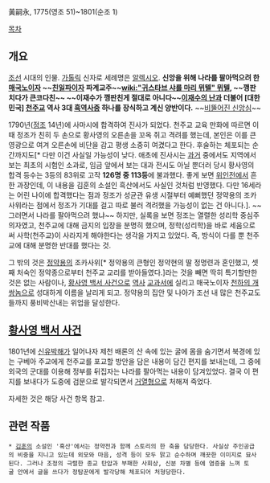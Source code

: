 黃嗣永, 1775(영조 51)~1801(순조 1)

[[목차]]

== 개요 ==
[[조선]] 시대의 인물. [[가톨릭]] 신자로 세례명은 [[알렉시오]]. '''신앙을 위해 나라를 팔아먹으려 한 [[매국노]]이자 ~~[[친일파]]이자 파계교주~~[[wiki:"귀스타브 샤를 마리 뮈텔" 뮈텔]], ~~깽판치다가 큰코다친~~ ~~이재수가 깽판친게 절대로 아니다~~[[이재수의 난]]과 더불어 [대한민국] [[천주교]] 역사 3대 [[흑역사]]중 하나를 장식하고 계신 양반이다.''' ~~[[비뚤어진 애국심|비뚤어진 신앙심]]~~

1790년([[정조]] 14년)에 사마시에 합격하여 진사가 되었다. 천주교 교육 만화에 따르면 이 때 정조가 친히 두 손으로 황사영의 오른손을 꼬옥 쥐고 격려를 했는데, 본인은 이를 큰 영광으로 여겨 오른손에 비단을 감고 평생 소중히 여겼다고 한다. 후술하는 체포되는 순간까지도[* 다만 이건 사실일 가능성이 낮다. 애초에 진사시는 [[과거]] 중에서도 지역에서 보는 최초의 시험인 소과로, 임금 앞에서 보는 대과 전시도 아닐 뿐더러 당시 황사영의 합격 등수는 3등의 83위로 고작 '''126명 중 113등'''에 불과했다. 좋게 보면 [[위인전]]에서 흔한 과장인데, 이 내용을 김훈의 소설인 흑산에서도 사실인 것처럼 반영했다. 다만 16세라는 어린 나이에 합격했다는 점과 정조가 성균관 유생 시절부터 예뻐했던 정약용의 조카사위라는 점에서 정조가 기대를 걸고 따로 불러 격려했을 가능성이 없는 건 아니다.]. ~~그러면서 나라를 팔아먹으려 했냐~~ 하지만, 실록을 보면 정조는 열렬한 성리학 중심주의자였고, 천주교에 대해 금지의 입장을 분명히 했으며, 정학(성리학)을 바로 세움으로써 사학(천주교)이 사라지게 해야한다는 생각을 가지고 있었다. 즉, 방식이 다를 뿐 천주교에 대해 분명한 반대를 했다는 것. 

그 밖의 것은 [[정약용]]의 조카사위[* 정약용의 큰형인 정약현의 딸 정명련과 혼인했고, 셋째 처숙인 정약종으로부터 천주교 교리를 받아들였다.]라는 것을 빼면 딱히 특기할만한 것은 없는 사람이나, [[황사영 백서 사건]]으로 [[역사]] [[교과서]]에 실리고 매국노이자 [[천하의 개쌍놈]]으로 성대하게 이름을 날리게 되고. 정약용의 집안 및 나아가 조선 내 많은 천주교도들까지 풍비박산내는 위업을 달성한다.

== [[황사영 백서 사건]] ==
1801년에 [[신유박해]]가 일어나자 제천 배론의 산 속에 있는 굴에 몸을 숨기면서 북경에 있는 구베아 주교에게 천주교를 포교할 방안을 담은 내용이 담긴 편지를 보내는데, 그 중에 외국의 군대를 이용해 정부를 뒤집자는 나라를 팔아먹는 내용이 담겨있었다. 결국 이 편지를 보내다가 도중에 검문으로 발각되면서 [[거열형]]으로 처해져 죽었다.

자세한 것은 해당 사건 항목 참고.

== 관련 작품 ==
 * [[김훈]]의 소설인 '흑산'에서는 정약전과 함께 스토리의 한 축을 담당한다. 사실상 주인공급의 비중을 지니고 있는데 외모와 마음, 성격 등이 모두 맑고 순수하며 깨끗한 이미지로 묘사된다. 그러나 조정의 극렬한 종교 탄압과 부패한 사회상, 신분 차별 등에 염증을 느껴 토굴 안에서 글을 쓰다가 정탐꾼에게 발각당해 체포되어 처형당한다. 
